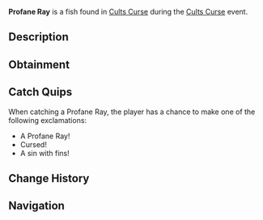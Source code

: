 {{FishInfobox
|image          = Profane Ray.png
|rarity         = Limited
|event          = Cults Curse
|sea            = First Sea
|location       = [[Cults Curse]]
|sublocation    = 
|sources        = Fishing Rod
|radar_location = 
|prog_speed     = -70
|xp             = 1550
|weather        = 
|time           = 
|season         = 
|bait           = 
|base_weight    = 280
|base_value     = 4500
|weight_range   = 160
|base_chance    = 15
|base_resil     = 20
}}
'''Profane Ray''' is a {{Rarity|Limited}} fish found in [[Cults Curse]] during the [[Cults Curse]] event.

== Description ==
{{Description|Displaying an unholy glow, the Profane Ray glides, with wings casting silhouettes that profane the silence.|Bestiary Entry}}

== Obtainment ==
{{Description|Can only be caught in the Cursed Pool.|Bestiary Hint}}
{{Fish Availability|
Cults Curse
|top_rods      = 
Leviathan's Fang Rod\151348.79\138292.92;
Free Spirit Rod\150891.3\136701.3;
Trident Rod\136488.8\123653.23;
Azure Of Lagoon\119325.05\106656.22;
No-Life Rod\116244.1\111588.75;
Buddy Bond Rod\64616.62\64102.61;
Lucky Rod\68384.3\68562.25;
Long Rod\78473.89\78315.22;
Seraphic Rod\114406.2\112762.61;
Ethereal Prism Rod\111854.57\110222.5;
Challenger's Rod\111663.86\103676.47;
Rod Of The Forgotten Fang\104934.9\99264.71;
Zeus Rod\92604.71\88103.99;
Verdant Shear Rod\92215.37\87742.91;
Rod Of The Depths\91346.95\86659.66;
Depthseeker Rod\89851.51\83840.11;
Blazebringer Rod\89568.49\84759.64;
Rod Of The Exalted One\87865.87\82720.59;
Avalanche Rod\78265.14\73119.09;
Volcanic Rod\72512.08\67196;
Steady Rod\37811.43\27936.17
|recommended   = Trident Rod
}}

== Catch Quips ==
When catching a Profane Ray, the player has a chance to make one of the following exclamations:
* A Profane Ray!
* Cursed!
* A sin with fins!

== Change History ==
{{Change History|{{subst:Current Version}}}}

== Navigation ==
{{Fish Navbox|Cults Curse}}